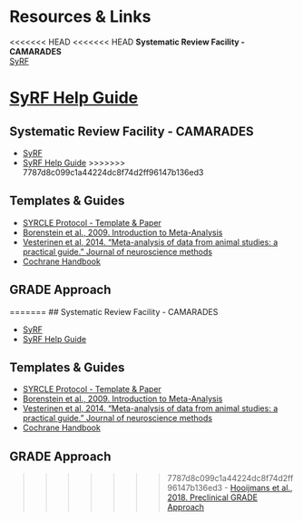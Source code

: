 
# Resources & Links


<<<<<<< HEAD
<<<<<<< HEAD
**Systematic Review Facility - CAMARADES**
<br>
[SyRF](https://syrf.org.uk/){target="_blank"}

[SyRF Help Guide](https://help.syrf.org.uk/){target="_blank"}
=======
## Systematic Review Facility - CAMARADES

- [SyRF](http://syrf.org.uk/){target="_blank"}
- [SyRF Help Guide](https://assets.syrf.org.uk/guides/SyRF_User_Guide.pdf){target="_blank"}
>>>>>>> 7787d8c099c1a44224dc8f74d2ff96147b136ed3

## Templates & Guides

- [SYRCLE Protocol - Template & Paper](https://onlinelibrary.wiley.com/doi/epdf/10.1002/ebm2.7){target="_blank"}
- [Borenstein et al., 2009. Introduction to Meta-Analysis](https://onlinelibrary.wiley.com/doi/book/10.1002/9780470743386){target="_blank"}
- [Vesterinen et al, 2014. "Meta-analysis of data from animal studies: a practical guide." Journal of neuroscience methods](https://doi.org/10.1016/j.jneumeth.2013.09.010){target="_blank"}
- [Cochrane Handbook](https://training.cochrane.org/handbook/current){target="_blank"}

## GRADE Approach

=======
## Systematic Review Facility - CAMARADES

- [SyRF](http://syrf.org.uk/){target="_blank"}
- [SyRF Help Guide](https://assets.syrf.org.uk/guides/SyRF_User_Guide.pdf){target="_blank"}

## Templates & Guides

- [SYRCLE Protocol - Template & Paper](https://onlinelibrary.wiley.com/doi/epdf/10.1002/ebm2.7){target="_blank"}
- [Borenstein et al., 2009. Introduction to Meta-Analysis](https://onlinelibrary.wiley.com/doi/book/10.1002/9780470743386){target="_blank"}
- [Vesterinen et al, 2014. "Meta-analysis of data from animal studies: a practical guide." Journal of neuroscience methods](https://doi.org/10.1016/j.jneumeth.2013.09.010){target="_blank"}
- [Cochrane Handbook](https://training.cochrane.org/handbook/current){target="_blank"}

## GRADE Approach

>>>>>>> 7787d8c099c1a44224dc8f74d2ff96147b136ed3
- [Hooijmans et al., 2018. Preclinical GRADE Approach](https://journals.plos.org/plosone/article?id=10.1371/journal.pone.0187271){target="_blank"}
